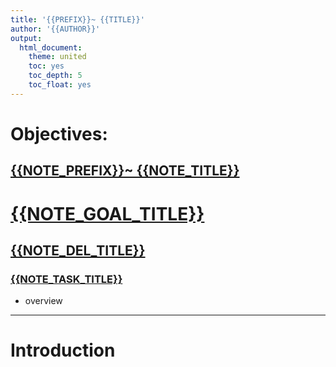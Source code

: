 ```yaml
---
title: '{{PREFIX}}~ {{TITLE}}'
author: '{{AUTHOR}}'
output:
  html_document:
    theme: united
    toc: yes
    toc_depth: 5
    toc_float: yes
---
```




# Objectives:



## [{{NOTE_PREFIX}}~ {{NOTE_TITLE}}]({{NOTE_LINK}})



# [{{NOTE_GOAL_TITLE}}]({{NOTE_GOAL_LINK}})



## [{{NOTE_DEL_TITLE}}]({{NOTE_DEL_LINK}})



### [{{NOTE_TASK_TITLE}}]({{NOTE_TASK_LINK}})


* overview


------



# Introduction









